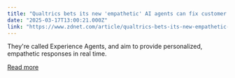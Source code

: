 ```yaml
---
title: "Qualtrics bets its new 'empathetic' AI agents can fix customer service"
date: "2025-03-17T13:00:21.000Z"
link: "https://www.zdnet.com/article/qualtrics-bets-its-new-empathetic-ai-agents-can-fix-customer-service/"
---
```


They're called Experience Agents, and aim to provide personalized, empathetic responses in real time.

[Read more](https://www.zdnet.com/article/qualtrics-bets-its-new-empathetic-ai-agents-can-fix-customer-service/)
